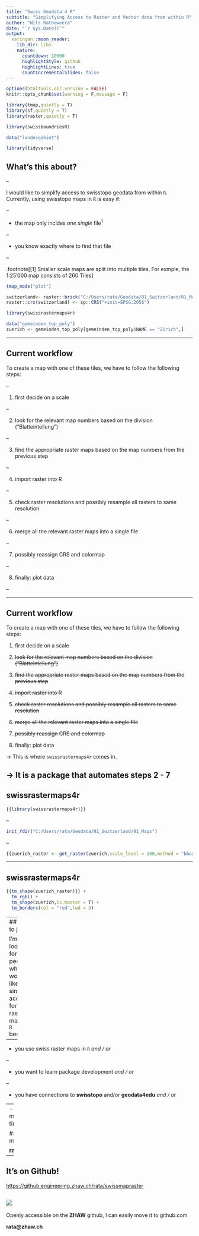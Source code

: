 ```yaml
---
title: "Swiss Geodata 4 R"
subtitle: "Simplifying Access to Raster and Vector data from within R"
author: "Nils Ratnaweera"
date: "`r Sys.Date()`"
output:
  xaringan::moon_reader:
    lib_dir: libs
    nature:
      countdown: 10000
      highlightStyle: github
      highlightLines: true
      countIncrementalSlides: false
---
```



```r
options(htmltools.dir.version = FALSE)
knitr::opts_chunk$set(warning = F,message = F)
```


```r

library(tmap,quietly = T)
library(sf,quietly = T)
library(raster,quietly = T)

library(swissboundriesR)

data("landesgebiet")

library(tidyverse)
```

## What's this about?

--

I would like to simplify access to swisstopo geodata from within `R`. Currently, using swisstopo maps in `R` is easy if: 

--

- the map only incldes _one single_ file<sup>1</sup>

--

- you know exactly where to find that file

--

.footnote[[1] Smaller scale maps are split into multiple tiles. For exmple, the 1:25'000 map consists of 260 Tiles] 


```r
tmap_mode("plot")

switzerland<- raster::brick("C:/Users/rata/Geodata/01_Switzerland/01_Maps/PK_1000_2056_relief/1mio_relief.tif")
raster::crs(switzerland) <- sp::CRS("+init=EPSG:2056")

library(swissrastermaps4r)
```


```r
data("gemeinden_top_poly")
zuerich <- gemeinden_top_poly[gemeinden_top_poly$NAME == "Zürich",]
```

---

## Current workflow

To create a map with one of these tiles, we have to follow the following steps:

--

1. first decide on a scale

--

2. look for the relevant map numbers based on the division (“Blatteinteilung”)

--

3. find the appropriate raster maps based on the map numbers from the previous step

--

4. import raster into R

--

5. check raster resolutions and possibly resample all rasters to same resolution

--

6. merge all the relevant raster maps into a single file

--

7. possibly reassign CRS and colormap

--

8. finally: plot data

--

---

## Current workflow


To create a map with one of these tiles, we have to follow the following steps:


1. first decide on a scale

2. ~~look for the relevant map numbers based on the division (“Blatteinteilung”)~~

3. ~~find the appropriate raster maps based on the map numbers from the previous step~~

4. ~~import raster into R~~

5. ~~check raster resolutions and possibly resample all rasters to same resolution~~

6. ~~merge all the relevant raster maps into a single file~~

7. ~~possibly reassign CRS and colormap~~

8. finally: plot data

→ This is where `swissrastermaps4r` comes in. 

→ It is a package that automates steps 2 - 7
---

## swissrastermaps4r


```r
{{library(swissrastermaps4r)}}

```

--

```r
init_fdir("C:/Users/rata/Geodata/01_Switzerland/01_Maps")
```

--

```r
{{zuerich_raster <- get_raster(zuerich,scale_level = 100,method = "bbox")}}
```


---

## swissrastermaps4r
```r
{{tm_shape(zuerich_raster)}} + 
  tm_rgb() +
  tm_shape(zuerich,is.master = T) + 
  tm_borders(col = "red",lwd = 3)
```


---
## Want to join?

I'm looking for people who would like to simplify access for swiss raster maps in `R` because:

--

- you use swiss raster maps in `R`  _and / or_

--

- you want to learn package development _and / or_

--

- you have connections to **swisstopo** and/or **geodata4edu** _and / or_

--
- you have too much spare time 😄

### Contact me!

**rata@zhaw.ch**

---

## It's on Github! 

[https://github.engineering.zhaw.ch/rata/swissmapraster](https://github.engineering.zhaw.ch/rata/swissmapraster)

![](github_pkgdown.jpg)
--

Openly accessible on the **ZHAW** github, I can easily move it to github.com

**rata@zhaw.ch**
